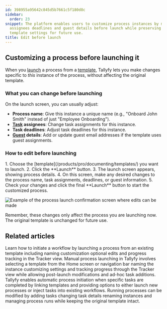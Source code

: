 ```yaml
---
id: 398955a95642c845d5b7661c5f180d8c
sidebar:
  order: 23
snippet: The platform enables users to customize process instances by modifying names
  assignees deadlines and guest details before launch while preserving the original
  template settings for future use.
title: Edit before launch
---
```



## Customizing a process before launching it

When you [launch](/products/pro/launching/) a process from a [template](/products/pro/documenting/templates/), Tallyfy lets you make changes specific to *this* instance of the process, without affecting the original template.

### What you can change before launching

On the launch screen, you can usually adjust:

*   **Process name**: Give this instance a unique name (e.g., "Onboard John Smith" instead of just "Employee Onboarding").
*   **[Task](/products/pro/tracking-and-tasks/tasks/) assignees**: Change task assignments for this instance.
*   **Task deadlines**: Adjust task deadlines for this instance.
*   **[Guest](/products/pro/documenting/guests/) details**: Add or update guest email addresses if the template uses guest assignments.

### How to edit before launching

<Steps>
1. Choose the [template](/products/pro/documenting/templates/) you want to launch.
2. Click the **Launch** button.
3. The launch screen appears, showing process details.
4. On this screen, make any desired changes to the process name, task assignments, deadlines, or guest information.
5. Check your changes and click the final **Launch** button to start the customized process.
</Steps>

![Example of the process launch confirmation screen where edits can be made](https://screenshots.tallyfy.com/tallyfy-demo%2fpro%2fdesktop-light-edit-process-before-launch.png)

Remember, these changes only affect the process you are launching now. The original template is unchanged for future use.


## Related articles
<CardGrid>
<LinkTitleCard header="<b>Tutorials > Launch a process</b>" href="/products/pro/tutorials/your-first-process/" > Learn how to initiate a workflow by launching a process from an existing template including naming customization optional edits and progress tracking in the Tracker view. </LinkTitleCard>
<LinkTitleCard header="<b>Launching > Launch manually</b>" href="/products/pro/launching/how-can-i-launch-a-process-in-tallyfy/" > Manual process launching in Tallyfy involves selecting a template from the Home screen or navigation bar naming the instance customizing settings and tracking progress through the Tracker view while allowing post-launch modifications and ad-hoc task additions. </LinkTitleCard>
<LinkTitleCard header="<b>Launching > Launch another process when a task is completed</b>" href="/products/pro/launching/launch-process-when-task-is-completed/" > Tallyfy enables automatic process initiation when specific tasks are completed by linking templates and providing options to either launch new processes or inject tasks into existing workflows. </LinkTitleCard>
<LinkTitleCard header="<b>Processes > Edit processes</b>" href="/products/pro/tracking-and-tasks/processes/edit-processes/" > Running processes can be modified by adding tasks changing task details renaming instances and managing process runs while keeping the original template intact. </LinkTitleCard>
</CardGrid>